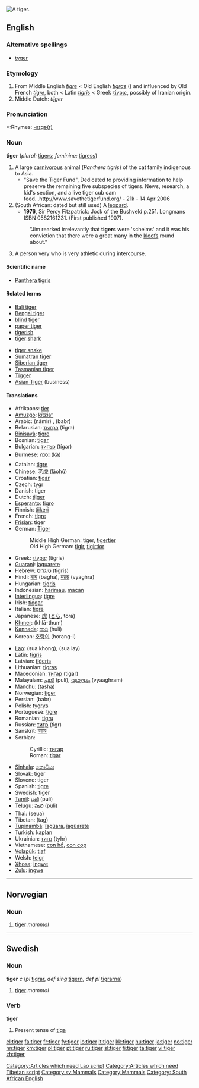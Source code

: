 {{see|Tiger}}
[[Image:Panthera tigris tigris.jpg|thumb|right|A tiger.]]
{{wikipedia}}
==English==

===Alternative spellings===
*[[tyger]] {{italbrac|dated}}

===Etymology===
#From Middle English ''[[tigre]]'' < Old English ''[[tigras|tīgras]]'' ({{p}}) and influenced by Old French ''[[tigre]]'', both < Latin ''[[tigris]]'' < Greek [[τίγρις]], possibly of Iranian origin.
#Middle Dutch: ''tijger''

===Pronunciation===
*:Rhymes: [[Rhymes:English:-aɪɡə(r)|-aɪɡə(r)]]

===Noun===
'''tiger''' (''plural:'' [[tigers]]; ''feminine:'' [[tigress]])

# A large [[carnivorous]] animal (''Panthera tigris'') of the cat family indigenous to Asia.
#* "Save the Tiger Fund", Dedicated to providing information to help preserve the remaining five subspecies of tigers.  News, research, a kid's section, and a live tiger cub cam feed...http://www.savethetigerfund.org/ - 21k - 14 Apr 2006 
# (South African: dated but still used) A [[leopard]].
#* '''1976''', Sir Percy Fitzpatrick: Jock of the Bushveld p.251. Longmans ISBN 0582161231. (First published 1907).
#: "Jim rearked irrelevantly that '''tigers''' were 'schelms' and it was his conviction that there were a great many in the [[kloof]]s round about."
# {{US}} {{slang}} A person very who is very athletic during intercourse.

====Scientific name====
*[[Panthera tigris]]

====Related terms====
{{top2}}
*[[Bali tiger]]
*[[Bengal tiger]]
*[[blind tiger]]
*[[paper tiger]]
*[[tigerish]]
*[[tiger shark]]
{{mid2}}
*[[tiger snake]]
*[[Sumatran tiger]]
*[[Siberian tiger]]
*[[Tasmanian tiger]]
*[[Tigger]]
*[[Asian Tiger]] (business)
{{bottom}}

====Translations====
{{top}}
*Afrikaans: [[tier]]
*[[Amuzgo]]: [[kítziaⁿ]]
*Arabic: {{ARchar|[[نمر|نَمِرٌ]]}} (námir) {{m}}, {{ARchar|[[ببر|بَبرٌ]]}} (babr) {{m}}
*Belarusian: [[тыгра]] (tigra) {{f}}
*[[Binisayâ]]: [[tigre]]
*Bosnian: [[tigar#Bosnian|tigar]] {{m}}
*Bulgarian: [[тигър]] (tígər) {{m}}
*Burmese: [[ကား]] (kà)
*Catalan: [[tigre]] {{m}}
*Chinese: [[老虎]] (lǎohǔ)
*Croatian: [[tigar#Croatian|tigar]] {{m}}
*Czech: [[tygr]] {{m}}
*Danish: tiger {{g|Danish}}
*Dutch: [[tijger]] {{m}}
*[[Esperanto]]: [[tigro]]
*Finnish: [[tiikeri]]
*French: [[tigre]] {{m}}
*[[Frisian]]: tiger {{g|Frisian}}
*German: [[Tiger]] {{m}}
*:Middle High German: tiger, [[tigertier]]
*:Old High German: [[tigir]], [[tigirtior]]
*Greek: [[τίγρις]] (tígris) {{mf}}
*[[Guaraní]]: [[jaguarete]]
*Hebrew: [[טיגריס]] (tigris) {{m}}
*Hindi: [[बाघ]] (bāgha), [[व्याघ्र]] (vyāghra) {{g|Hindi}}
*Hungarian: [[tigris]]
*Indonesian: [[harimau]], [[macan]]
*[[Interlingua]]: [[tigre]]
*Irish: [[tíogar]] {{m}}
*Italian: [[tigre]] {{m}}
*Japanese: [[虎]] ([[とら]], torá)
*[[Khmer]]: {{KMchar|[[ខាធំ]]}} (khlā-thum)
*[[Kannada]]: [[ಹುಲಿ]] (huli)
*Korean: [[호랑이]] (horang-i)
{{mid}}
*[[Lao]]: (sua khong), (sua lay) [[Category:Articles which need Lao script]]
*Latin: [[tigris]] {{mf}}
*Latvian: [[tīģeris]] {{m}}
*Lithuanian: [[tigras]] {{m}}
*Macedonian: [[тигар#Macedonian|тигар]] (tigar) {{m}}
*Malayalam: [[പുലി]] (puli), [[വ്യാഘ്രം]] (vyaaghram)
*[[Manchu]]: (tasha)
*Norwegian: [[#Norwegian|tiger]] {{m}}
*Persian: {{FAchar|[[ببر]]}} (babr)
*Polish: [[tygrys]] {{m}}
*Portuguese: [[tigre]] {{m}}
*Romanian: [[tigru]] {{m}}
*Russian: [[тигр]] (tigr) {{m}}
*Sanskrit: [[व्याघ्रः]] {{Unicode|(vyāghraḥ)}} {{g|Sanskrit}}
*Serbian:
*:Cyrillic: [[тигар#Serbian|тигар]] {{m}}
*:Roman: [[tigar#Serbian|tigar]] {{m}}
*[[Sinhala]]: [[කොටියා]] {{Unicode|(koṭiya)}}
*Slovak: tiger {{m}}
*Slovene: tiger {{m}}
*Spanish: [[tigre]] {{m}}
*Swedish: tiger {{c}}
*[[Tamil]]: [[புலி]] (puli)
*[[Telugu]]: [[పులి]] (puli)
*Thai: {{THchar|[[เสือ]]}} (seua)
*Tibetan: (tag) [[Category:Articles which need Tibetan script]]
*[[Tupinambá]]: [[îagûara]], [[îagûareté]]
*Turkish: [[kaplan]]
*Ukrainian: [[тигр]] (tyhr) {{m}}
*Vietnamese: [[con hổ]], [[con cọp]]
*[[Volapük]]: [[tiaf]]
*Welsh: [[teigr]] {{m}}
*[[Xhosa]]: [[ingwe]]
*[[Zulu]]: [[ingwe]]
{{bottom}}

----

==Norwegian==

===Noun===
{{no-noun-irreg|m|[[tigeren]]|[[tigre]]/[[tigere]]|[[tigrene]]/[[tigerene]]}}

# [[#Noun|tiger]] ''mammal''

----

==Swedish==

===Noun===
'''tiger''' ''c'' (''pl'' [[tigrar]], ''def sing'' [[tigern]], ''def pl'' [[tigrarna]])

# [[#Noun|tiger]] ''mammal''

===Verb===
'''tiger''' 

# Present tense of [[tiga#Swedish|tiga]]

[[Category:sv:Mammals]]
[[Category:Mammals]]
[[Category: South African English]]

[[el:tiger]]
[[fa:tiger]]
[[fr:tiger]]
[[fy:tiger]]
[[io:tiger]]
[[it:tiger]]
[[kk:tiger]]
[[hu:tiger]]
[[ja:tiger]]
[[no:tiger]]
[[nn:tiger]]
[[km:tiger]]
[[pl:tiger]]
[[pt:tiger]]
[[ru:tiger]]
[[sl:tiger]]
[[fi:tiger]]
[[ta:tiger]]
[[vi:tiger]]
[[zh:tiger]]